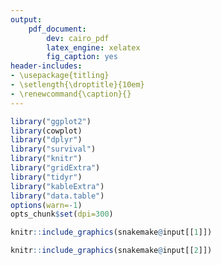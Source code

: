 ```yaml
---
output:
    pdf_document:
        dev: cairo_pdf
        latex_engine: xelatex
        fig_caption: yes
header-includes:
- \usepackage{titling}
- \setlength{\droptitle}{10em}
- \renewcommand{\caption}{}
---
```


```r
library("ggplot2")
library(cowplot)
library("dplyr")
library("survival")
library("knitr")
library("gridExtra")
library("tidyr")
library("kableExtra")
library("data.table")
options(warn=-1)
opts_chunk$set(dpi=300)
```

```r

knitr::include_graphics(snakemake@input[[1]])

```

```r

knitr::include_graphics(snakemake@input[[2]])

```


